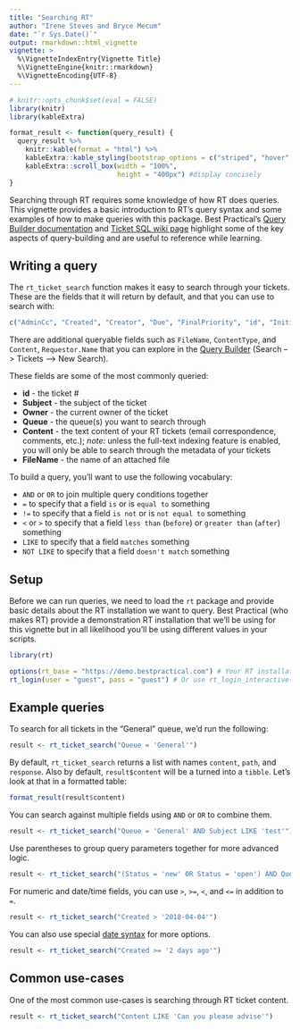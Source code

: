 ```yaml
---
title: "Searching RT"
author: "Irene Steves and Bryce Mecum"
date: "`r Sys.Date()`"
output: rmarkdown::html_vignette
vignette: >
  %\VignetteIndexEntry{Vignette Title}
  %\VignetteEngine{knitr::rmarkdown}
  %\VignetteEncoding{UTF-8}
---
```


```r
# knitr::opts_chunk$set(eval = FALSE)
library(knitr)
library(kableExtra)

format_result <- function(query_result) {
  query_result %>% 
    knitr::kable(format = "html") %>% 
    kableExtra::kable_styling(bootstrap_options = c("striped", "hover", "condensed")) %>% 
    kableExtra::scroll_box(width = "100%",
                           height = "400px") #display concisely
}
```

Searching through RT requires some knowledge of how RT does queries. This vignette provides a basic introduction to RT's query syntax and some examples of how to make queries with this package. Best Practical's [Query Builder documentation](https://docs.bestpractical.com/rt/4.4.0/query_builder.html) and [Ticket SQL wiki page](https://rt-wiki.bestpractical.com/wiki/TicketSQL) highlight some of the key aspects of query-building and are useful to reference while learning.

## Writing a query

The `rt_ticket_search` function makes it easy to search through your tickets. These are the fields that it will return by default, and that you can use to search with:

```r
c("AdminCc", "Created", "Creator", "Due", "FinalPriority", "id", "InitialPriority", "LastUpdated", "Owner", "Priority", "Queue", "Requestors", "Resolved", "Started", "Starts", "Status", "Subject", "TimeEstimated", "TimeLeft", "TimeWorked", "Told", "CF.{NAME_OF_CUSTOM_FIELD}")
```

There are additional queryable fields such as `FileName`, `ContentType`, and `Content`, `Requestor.Name` that you can explore in the [Query Builder](https://docs.bestpractical.com/rt/4.4.0/query_builder.html) (Search --> Tickets --> New Search). 

These fields are some of the most commonly queried:

- **id** - the ticket #
- **Subject** - the subject of the ticket
- **Owner** - the current owner of the ticket
- **Queue** - the queue(s) you want to search through
- **Content** - the text content of your RT tickets (email correspondence, comments, etc.); _note:_ unless the full-text indexing feature is enabled, you will only be able to search through the metadata of your tickets
- **FileName** - the name of an attached file

To build a query, you'll want to use the following vocabulary:

- `AND` or `OR` to join multiple query conditions together
- `=` to specify that a field `is` or is `equal to` something
- `!=` to specify that a field `is not` or is `not equal to` something
- `<` or `>` to specify that a field `less than` (`before`) or `greater than` (`after`) something
- `LIKE` to specify that a field `matches` something
- `NOT LIKE` to specify that a field `doesn't match` something

## Setup

Before we can run queries, we need to load the `rt` package and provide basic details about the RT installation we want to query.
Best Practical (who makes RT) provide a demonstration RT installation that we'll be using for this vignette but in all likelihood you'll be using different values in your scripts.

```r
library(rt)

options(rt_base = "https://demo.bestpractical.com") # Your RT installation's URL (where you log in)
rt_login(user = "guest", pass = "guest") # Or use rt_login_interactive()
```

## Example queries

To search for all tickets in the "General" queue, we'd run the following:

```r
result <- rt_ticket_search("Queue = 'General'")
```

By default, `rt_ticket_search` returns a list with names `content`, `path`, and `response`. Also by default, `result$content` will be a turned into a `tibble`. Let's look at that in a formatted table:

```r
format_result(result$content)
```

You can search against multiple fields using `AND` or `OR` to combine them.

```r
result <- rt_ticket_search("Queue = 'General' AND Subject LIKE 'test'")
```

Use parentheses to group query parameters together for more advanced logic.

```r
result <- rt_ticket_search("(Status = 'new' OR Status = 'open') AND Queue = 'General'")
```

For numeric and date/time fields, you can use `>`, `>=`, `<`, and `<=` in addition to `=`.

```r
result <- rt_ticket_search("Created > '2018-04-04'")
```

You can also use special [date syntax](https://rt-wiki.bestpractical.com/wiki/TicketSQL#Date_Syntax) for more options.

```r
result <- rt_ticket_search("Created >= '2 days ago'")
```

## Common use-cases

One of the most common use-cases is searching through RT ticket content. 

```r
result <- rt_ticket_search("Content LIKE 'Can you please advise'")
```
